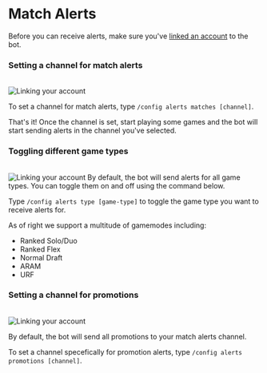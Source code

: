 
# Match Alerts
 <Callout>Before you can receive alerts, make sure you've [linked an account](linking-accounts) to the bot.</Callout>
### Setting a channel for match alerts
<br/>
<img src="images/alerts/match-card.png" alt="Linking your account" width={400} height={400} />

To set a channel for match alerts, type `/config alerts matches [channel]`. 

That's it! Once the channel is set, start playing some games and the bot will start sending alerts in the channel you've selected. 

### Toggling different game types
<br/>
<img src="images/alerts/alert-types.png" alt="Linking your account" width={400} height={400} />
<Callout type='info'>By default, the bot will send alerts for all game types. You can toggle them on and off using the command below.</Callout>

Type `/config alerts type [game-type]` to toggle the game type you want to receive alerts for.

As of right we support a multitude of gamemodes including:
- Ranked Solo/Duo
- Ranked Flex
- Normal Draft
- ARAM
- URF

### Setting a channel for promotions
<br/>
<img src="images/alerts/promotion.png" alt="Linking your account" width={400} height={400} />

<Callout type="info">By default, the bot will send all promotions to your match alerts channel.</Callout>

To set a channel specefically for promotion alerts, type `/config alerts promotions [channel]`.

